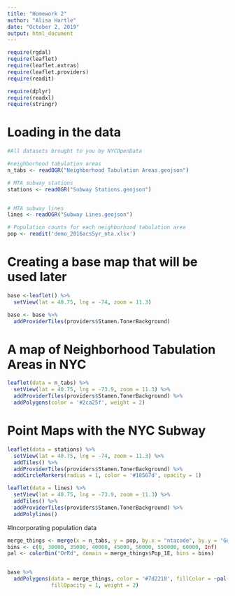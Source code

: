 ```yaml
---
title: "Homework 2"
author: "Alisa Hartle"
date: "October 2, 2019"
output: html_document
---
```



  
```r
require(rgdal)
require(leaflet)
require(leaflet.extras)
require(leaflet.providers)
require(readit)

require(dplyr)
require(readxl)
require(stringr)
```

# Loading in the data

```r

#All datasets brought to you by NYCOpenData

#neighborhood tabulation areas
n_tabs <- readOGR("Neighborhood Tabulation Areas.geojson")

# MTA subway stations
stations <- readOGR("Subway Stations.geojson")


# MTA subway lines
lines <- readOGR("Subway Lines.geojson")

# Population counts for each neighborhood tabulation area
pop <- readit('demo_2016acs5yr_nta.xlsx')
```

# Creating a base map that will be used later

```r

base <-leaflet() %>%
  setView(lat = 40.75, lng = -74, zoom = 11.3) 

base <- base %>%
  addProviderTiles(providers$Stamen.TonerBackground)


```


# A map of Neighborhood Tabulation Areas in NYC
```r


leaflet(data = n_tabs) %>%
  setView(lat = 40.75, lng = -73.9, zoom = 11.3) %>%
  addProviderTiles(providers$Stamen.TonerBackground) %>%
  addPolygons(color = '#2ca25f', weight = 2)


```


# Point Maps with the NYC Subway
```r


leaflet(data = stations) %>%
  setView(lat = 40.75, lng = -74, zoom = 11.3) %>%
  addTiles() %>%
  addProviderTiles(providers$Stamen.TonerBackground) %>%
  addCircleMarkers(radius = 1, color = '#18567d', opacity = 1)


```

```r

leaflet(data = lines) %>%
  setView(lat = 40.75, lng = -73.9, zoom = 11.3) %>%
  addTiles() %>%
  addProviderTiles(providers$Stamen.TonerBackground) %>%
  addPolylines()


```

#Incorporating population data

```r

merge_things <- merge(x = n_tabs, y = pop, by.x = "ntacode", by.y = "GeoID")
bins <- c(0, 30000, 35000, 40000, 45000, 50000, 550000, 60000, Inf)
pal <- colorBin("OrRd", domain = merge_things$Pop_1E, bins = bins)


base %>%
  addPolygons(data = merge_things, color = '#7d2218', fillColor = ~pal(Pop_1E), 
              fillOpacity = 1, weight = 2)
```


